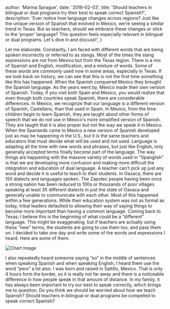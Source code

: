 
  author: 'Marina Sprague',
  date: '2018-02-03',
  title: 'Should teachers in bilingual or dual programs try their best to speak correct Spanish?',
  description:
    'Ever notice how language changes across regions? Just like the unique version of Spanish that evolved in Mexico, we\'re seeing a similar trend in Texas. But as teachers, should we embrace these changes or stick to the \'proper\' language? This question feels especially relevant in bilingual or dual programs. Let\'s dive in and discuss!',
}


Let me elaborate. Constantly, I am faced with different words that are being spoken incorrectly or referred to as slangs. Most of the times the slang expressions are not from Mexico but from the Texas region. There is a mix of Spanish and English, modification, and a mixture of words. Some of these words are commonly used now in some areas, especially in Texas.
If we look back on history, we can see that this is not the first time something like this has happened. When the Spanish conquered Mexico they brought the Spanish language. As the years went by, Mexico made their own version of Spanish. Today, if you visit both Spain and Mexico, you would realize that even though both countries speak Spanish, there are considerable differences. In Mexico, we recognize that our language is a different version of Spanish, Castellano, than that used in Spain. In Mexico, from the time children begin to learn Spanish, they are taught about other forms of speech that we do not use in Mexico's more simplified version of Spanish. They are taught that it is also proper but not the way we speak it in Mexico.
When the Spaniards came to Mexico a new version of Spanish developed just as may be happening in the U.S., but it is the same teachers and educators that must decide what will be used and not used. Language is adapting all the time with new words and phrases, but just like English, only generally accepted terms finally become part of the language. The way things are happening with the massive variety of words used in "Spanglish" is that we are developing more confusion and making more difficult the integration and education of dual language. A teacher can't pick up just any word and decide it is useful to teach to their students.
In Oaxaca, there are 155 dialects and languages spoken. The Zapotec people having been once a strong nation has been reduced to 100s or thousands of poor villages speaking at least 35 different dialects in just the state of Oaxaca and generally unable to communicate with each other. Most of this happened within a few generations. While their education system was not as formal as today, tribal leaders defaulted to allowing their way of saying things to become more important than having a common language.
Coming back to Texas;  I believe this is the beginning of what could be a “different” language.  This might be exaggerating, but if teachers are actually using these “new” terms, the students are going to use them too, and pass them on.
I decided to take one day and write some of the words and expressions I heard. Here are some of them:

![Chart Image](https://explorayaprende.weebly.com/uploads/8/6/6/6/86667888/screen-shot-2018-02-03-at-3-16-26-pm_orig.png)

I also repeatedly heard someone saying “so” in the middle of sentences when speaking Spanish and when speaking English, I heard them use the word “pero” a lot also.
I was born and raised in Saltillo, Mexico. That is only 4 hours form the border, so it is really not far away and there is a noticeable difference in how people speak in that amount of distance.  In my family, it has always been important to try our best to speak correctly, which brings me to question. Do you think we should be worried about how we teach Spanish? Should teachers in bilingual or dual programs be compelled to speak correct Spanish?
